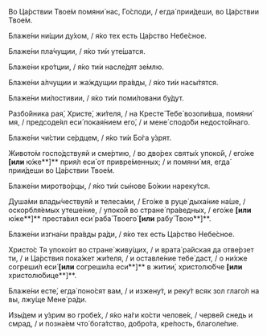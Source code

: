 Во Ца́рствии Твое́м помяни́ нас, Го́споди, / егда́ прии́деши, во Ца́рствии Твое́м.

Блаже́ни ни́щии ду́хом, / я́ко тех есть Ца́рство Небе́сное.

Блаже́ни пла́чущии, / я́ко ти́и уте́шатся.

Блаже́ни кро́тции, / я́ко ти́и насле́дят зе́млю.

Блаже́ни а́лчущии и жа́ждущии пра́вды, / я́ко ти́и насы́тятся.

Блаже́ни ми́лостивии, / я́ко ти́и поми́ловани бу́дут.

Разбо́йника рая́, Христе́, жи́теля, / на Кресте́ Тебе́ возопи́вша, помяни́ мя, / предсоде́ял еси́ покая́нием его́, / и мене́ сподо́би недосто́йнаго.

Блаже́ни чи́стии се́рдцем, / я́ко ти́и Бо́га у́зрят.

Живото́м госпо́дствуяй и сме́ртию, / во дво́рех святы́х упоко́й, / его́же **[или** ю́же**]** прия́л еси́ от привре́менных; / и помяни́ мя, егда́ прии́деши во Ца́рствии Твое́м.

Блаже́ни миротво́рцы, / я́ко ти́и сы́нове Бо́жии нареку́тся.

Душа́ми влады́чествуяй и телеса́ми, / Его́же в руце́ дыха́ние на́ше, / оскорбля́емых утеше́ние, / упоко́й во стране́ пра́ведных, / его́же **[или** ю́же**]** преста́вил еси́ раба́ Твоего́ **[или** рабу́ Твою́**]**.

Блаже́ни изгна́ни пра́вды ра́ди, / я́ко тех есть Ца́рство Небе́сное.

Христо́с Тя упоко́ит во стране́ живу́щих, / и врата́ ра́йская да отве́рзет ти, / и Ца́рствия пока́жет жи́теля, / и оставле́ние тебе́ даст, / о ни́хже согреши́л еси́ **[или** согреши́ла еси́**]** в житии́, христолю́бче **[или** христолю́бице**]**.

Блаже́ни есте́, егда́ поно́сят вам, / и изжену́т, и реку́т всяк зол глаго́л на вы, лжу́ще Мене́ ра́ди.

Изы́дем и у́зрим во гробе́х, / я́ко на́ги ко́сти челове́к, / черве́й снедь и смрад, / и позна́ем что́ бога́тство, добро́та, кре́пость, благоле́пие.
